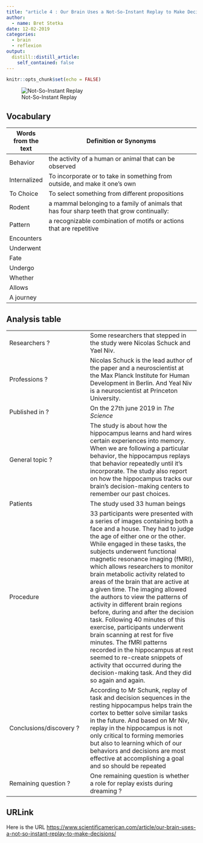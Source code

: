 ```yaml
---
title: "article 4 : Our Brain Uses a Not-So-Instant Replay to Make Decisions"
author:
  - name: Bret Stetka 
date: 12-02-2019
categories:
  - brain
  - reflexion
output:
  distill::distill_article:
    self_contained: false
---
```


```r
knitr::opts_chunk$set(echo = FALSE)
```

![Not-So-Instant Replay](https://static.scientificamerican.com/sciam/cache/file/DA13F4E4-6F00-4B27-B36557CB7530A90C_source.jpg?w=590&h=800&EA894E83-6A75-4DE0-8E9A82E686C29956)



## Vocabulary

| Words from the text |  Definition or Synonyms                                                                  |
| ------------------- | ---------------------------------------------------------------------------------------- |
|Behavior| the activity of a human or animal that can be observed|
|Internalized  | To incorporate or to take in something from outside, and make it one's own|
|To Choice    | To select something  from different propositions  |
|Rodent  | a mammal belonging to a family of animals that has four sharp teeth that grow continually:   |
|Pattern             | a recognizable combination of motifs or actions that are repetitive                      |
|   Encounters |     |
| Underwent  |     |
| Fate      |     |
|Undergo       |    |
|  Whether   |    |
|Allows     |      |
|A journey    |    | 



## Analysis table

|                        |                                |
|------------------------|--------------------------------|
| Researchers ?                |   Some researchers that stepped in the study were Nicolas Schuck and Yael Niv.            |
| Professions ?                 | Nicolas Schuck is the lead author of the paper and a neuroscientist at the Max Planck Institute for Human Development in Berlin. And Yeal Niv is a neuroscientist at Princeton University.|
| Published in ?                |  On the 27th june 2019 in *The Science*                               |
| General topic ?               |  The study is about how the hippocampus learns and hard wires certain experiences into memory. When we are following a particular behavior, the hippocampus replays that behavior repeatedly until it's incorporate. The study also report on how the hippocampus tracks our brain’s decision-making centers to remember our past choices.                     |
| Patients                      | The study used 33 human beings                      |
| Procedure                     |  33 participants were presented with a series of images containing both a face and a house. They had to judge the age of either one or the other. While engaged in these tasks, the subjects underwent functional magnetic resonance imaging (fMRI), which allows researchers to monitor brain metabolic activity related to areas of the brain that are active at a given time. The imaging allowed the authors to view the patterns of activity in different brain regions before, during and after the decision task.  Following 40 minutes of this exercise, participants underwent brain scanning at rest for five minutes. The fMRI patterns recorded in the hippocampus at rest seemed to re-create snippets of activity that occurred during the decision-making task. And they did so again and again.              |
| Conclusions/discovery ?       |  According to Mr Schunk, replay of task and decision sequences in the resting hippocampus helps train the cortex to better solve similar tasks in the future. And based on Mr Niv, replay in the hippocampus is not only critical to forming memories but also to learning which of our behaviors and decisions are most effective at accomplishing a goal and so should be repeated  |
| Remaining question ? | One remaining question is whether a role for replay exists during dreaming ?| 




## URLink 
Here is the URL <https://www.scientificamerican.com/article/our-brain-uses-a-not-so-instant-replay-to-make-decisions/>
